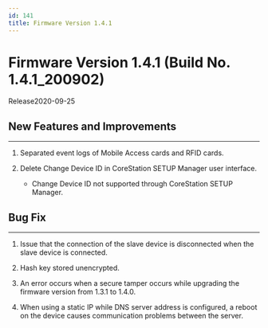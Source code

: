 ```yaml
---
id: 141
title: Firmware Version 1.4.1
---
```


# Firmware Version 1.4.1 (Build No. 1.4.1_200902)

Release<Separator/>2020-09-25

## New Features and Improvements

---

1. Separated event logs of Mobile Access cards and RFID cards.

1. Delete Change Device ID in CoreStation SETUP Manager user interface.

    - Change Device ID not supported through CoreStation SETUP Manager.

## Bug Fix

---

<BugLists>

1. Issue that the connection of the slave device is disconnected when the slave device is connected.

1. Hash key stored unencrypted.

1. An error occurs when a secure tamper occurs while upgrading the firmware version from 1.3.1 to 1.4.0.

1. When using a static IP while DNS server address is configured, a reboot on the device causes communication problems between the server.

</BugLists>